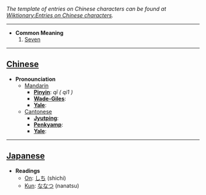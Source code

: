 ''The template of entries on Chinese characters can be found at [[Wiktionary:Entries on Chinese characters]].''

----

* '''Common Meaning'''
*# [[Seven]]

----

== [[Chinese]] ==

*'''Pronounciation '''
**[[Mandarin]]
***'''[[Pinyin]]''': ''qī ( qi1 )''
***'''[[Wade-Giles]]''': 
***'''[[Yale]]''': 
**[[Cantonese]]
***'''[[Jyutping]]''': 
***'''[[Penkyamp]]''': 
***'''[[Yale]]''': 

----

== [[Japanese]] ==

*'''Readings'''
**[[On]]: [[しち]] (shichi)
**[[Kun]]: [[ななつ]] (nanatsu)